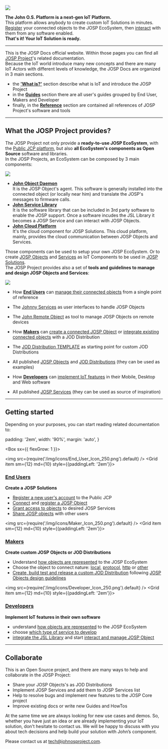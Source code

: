 <div style={{
  textAlign: 'center',
  margin: '48px 0'
}}>
  <img
    src={require('/img/logo/logo_text_full_500.png').default}
  />
</div>

**The John O.S. Platform is a next-gen IoT Platform.**<br/>
This platform allows anybody to create custom IoT Solutions in minutes.
[Register](/docs/guides/end_users/new_objects/register_object) your connected objects to the JOSP EcoSystem, then [interact](/docs/guides/end_users/manage_services/use_objects) with them from any software enabled.<br/>
**That's it! Your IoT Solution is ready.**

---

This is the JOSP Docs official website.
Within those pages you can find all [JOSP Project](/docs/what/josp/)'s related documentation.<br/>
Because the IoT world introduce many new concepts and there are many IoT Actors with different levels of knowledge, the JOSP Docs are organized in 3 main sections.

* the **['What is?'](/docs/what)** section describe what is IoT and introduce the JOSP Project
* in the **[Guides](/docs/guides)** section there are all user's guides grouped by End User, Makers and Developer
* finally, in the **[Reference](/docs/references)** section are contained all references of JOSP Project's software and tools 

---

## What the JOSP Project provides?

The JOSP Project not only provide a **ready-to-use JOSP EcoSystem**, with the [Public JCP platform](/docs/references/josp/jcp/public_jcp), but also **all EcoSystem's components as Open Source** software and libraries.<br/>
In the JOSP Projects, an EcoSystem can be composed by 3 main components:

<div style={{
  textAlign: 'center',
  margin: '48px 0',
  maxWidth: '500px',
  margin: '2em auto'
}}>
  <img
    src={require('/Index_BasicIoTEcoSystem.png').default}
  />
</div>

* **[John Object Daemon](/docs/references/josp/jod/)**<br/>
  It is the JOSP Object's agent.
  This software is generally installed into the connected object (or locally near him) and translate the JOSP's messages to firmware calls.
* **[John Service Library](/docs/references/josp/jsl/)**<br/>
  It is the software library that can be included in 3rd party software to enable the JOSP support.
  Once a software incudes the JSL Library it becomes a JOSP Service and can interact with JOSP Objects.
* **[John Cloud Platform](/docs/references/josp/jcp/)**<br/>
  It's the cloud component for JOSP Solutions.
  This cloud platform, mainly, provides the cloud communication between JOSP Objects and Services.

Those components can be used to setup your own JOSP EcoSystem.
Or to create [JOSP Objects](/docs/what/josp/object) and [Services](/docs/what/josp/service) as IoT Components to be used in [JOSP Solutions](/docs/what/josp/solution).<br/>
The JOSP Project provides also a set of **tools and guidelines to manage and design JOSP Objects and Services**:

<div style={{
  textAlign: 'center',
  margin: '48px 0',
  maxWidth: '600px',
  margin: '2em auto'
}}>
  <img
    src={require('/Index_IoTEcoSystemAndActors.png').default}
  />
</div>

* How **[End Users](/what/josp/actors/end_user)** can [manage their connected objects](/guides/end_users/manage_objects/???) from a single point of reference
* The [Johnny Services](/references/jsl_services/#johnny-services) as user interfaces to handle JOSP Objects
* The [John Remote Object](/references/tools/john_object_remote/) as tool to manage JOSP Objects on remote devices


* How **[Makers](/what/josp/actors/maker)** can [create a connected JOSP Object](/guides/makers/object_integration/create_object) or [integrate existing connected objects](/guides/makers/design_objects/create_distribution) with a JOD Distribution
* The [JOD Distribution TEMPLATE](/docs/references/tools/jod_dist_template/) as starting point for custom JOD Distributions
* All published [JOSP Objects](/docs/references/jod_dists/#real-physical-objects) and [JOD Distributions](/docs/references/jod_dists/) (they can be used as examples)


* How **[Developers](/what/josp/actors/developer)** can [implement IoT features](/guides/developers/interact_with_objects/initialize_jsl) in their Mobile, Desktop and Web software
* All published [JOSP Services](/docs/references/jsl_services/) (they can be used as source of inspiration)

---

## Getting started

Depending on your purposes, you can start reading related documentation to:


padding: '2em',
width: '90%',
margin: 'auto',
}

<Box sx={{ flexGrow: 1 }}>
<Grid container spacing={2}
direction="row"
justifyContent="left"
alignItems="stretch">
<Grid item sm={12}>
<Paper style={paper_style}>

<Grid container
direction="row"
justifyContent="left"
alignItems="center">
<Grid item sm={12} md={2}>
<img src={require('/img/icons/End_User_Icon_250.png').default} />
</Grid>
<Grid item sm={12} md={10} style={{paddingLeft: '2em'}}>

### [End Users](/docs/guides/end_users/)

**Create a JOSP Solutions**

* [Register a new user's account](/) to the Public JCP
* [Connect](/) and [register a JOSP Object](/)
* [Grant access to objects](/) to desired JOSP Services
* [Share JOSP objects](/) with other users


</Grid>
</Grid>
</Paper>
</Grid>
<Grid item sm={12}>
<Paper style={paper_style}>

<Grid container
direction="row"
justifyContent="left"
alignItems="center">
<Grid item sm={12} md={2}>
<img src={require('/img/icons/Maker_Icon_250.png').default} />
</Grid>
<Grid item sm={12} md={10} style={{paddingLeft: '2em'}}>

### [Makers](/docs/guides/makers/)

**Create custom JOSP Objects or JOD Distributions**

* Understand [how objects are represented](/) to the JOSP EcoSystem
* Choose the object to connect nature: [local](/), [protocol](/), [http](/) or [other](/)
* [Create, build test and release a custom JOD Distribution](/) following [JOSP Objects design guidelines](/)


</Grid>
</Grid>
</Paper>
</Grid>
<Grid item sm={12}>
<Paper style={paper_style}>

<Grid container
direction="row"
justifyContent="left"
alignItems="center">
<Grid item sm={12} md={2}>
<img src={require('/img/icons/Developer_Icon_250.png').default} />
</Grid>
<Grid item sm={12} md={10} style={{paddingLeft: '2em'}}>

### [Developers](/docs/guides/developers/)

**Implement IoT features in their own software**

* understand [how objects are represented](/) to the JOSP EcoSystem
* choose [which type of service to develop](/)
* [integrate the JSL Library](/) and start [interact and manage JOSP Object](/)


</Grid>
</Grid>
</Paper>
</Grid>
</Grid>
</Box>

---

## Collaborate

This is an Open Source project, and there are many ways to help and collaborate in the JOSP Project:

* Share your JOSP Objects's as JOD Distributions
* Implement JOSP Services and add them to JOSP Services list
* Help to resolve bugs and implement new features to the JOSP Core project
* Improve existing docs or write new Guides and HowTos

At the same time we are always looking for new use cases and demos.
So, whether you have just an idea or are already implementing your IoT solution, don't hesitate to contact us.
We will be happy to discuss with you about tech decisions and help build your solution with John’s component.

Please contact us at [tech@johnosproject.com](mailto:tech@johnosproject.com).
